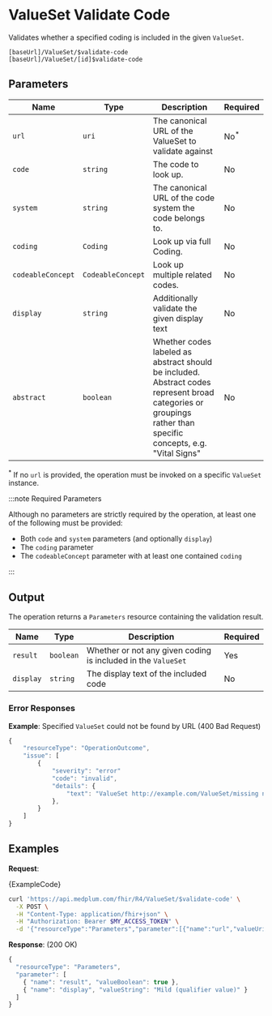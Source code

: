 

# ValueSet Validate Code

Validates whether a specified coding is included in the given `ValueSet`.

```
[baseUrl]/ValueSet/$validate-code
[baseUrl]/ValueSet/[id]$validate-code
```

## Parameters

| Name              | Type              | Description                                                                                                                                                    | Required        |
| ----------------- | ----------------- | -------------------------------------------------------------------------------------------------------------------------------------------------------------- | --------------- |
| `url`             | `uri`             | The canonical URL of the ValueSet to validate against                                                                                                          | No<sup>\*</sup> |
| `code`            | `string`          | The code to look up.                                                                                                                                           | No              |
| `system`          | `string`          | The canonical URL of the code system the code belongs to.                                                                                                      | No              |
| `coding`          | `Coding`          | Look up via full Coding.                                                                                                                                       | No              |
| `codeableConcept` | `CodeableConcept` | Look up multiple related codes.                                                                                                                                | No              |
| `display`         | `string`          | Additionally validate the given display text                                                                                                                   | No              |
| `abstract`        | `boolean`         | Whether codes labeled as abstract should be included. Abstract codes represent broad categories or groupings rather than specific concepts, e.g. "Vital Signs" | No              |

<sup>*</sup> If no `url` is provided, the operation must be invoked on a specific `ValueSet` instance.

:::note Required Parameters

Although no parameters are strictly required by the operation, at least one of the following must be provided:

- Both `code` and `system` parameters (and optionally `display`)
- The `coding` parameter
- The `codeableConcept` parameter with at least one contained `coding`

:::

## Output

The operation returns a `Parameters` resource containing the validation result.

| Name      | Type      | Description                                                   | Required |
| --------- | --------- | ------------------------------------------------------------- | -------- |
| `result`  | `boolean` | Whether or not any given coding is included in the `ValueSet` | Yes      |
| `display` | `string`  | The display text of the included code                         | No       |

### Error Responses

**Example**: Specified `ValueSet` could not be found by URL (400 Bad Request)

```js
{
    "resourceType": "OperationOutcome",
    "issue": [
        {
            "severity": "error"
            "code": "invalid",
            "details": {
                "text": "ValueSet http://example.com/ValueSet/missing not found"
            },
        }
    ]
}
```

## Examples

**Request**:

<Tabs>
  <TabItem value="ts" label="TypeScript">
    <MedplumCodeBlock language="ts" selectBlocks="request">
      {ExampleCode}
    </MedplumCodeBlock>
  </TabItem>
  <TabItem value="curl" label="cURL">

```bash
curl 'https://api.medplum.com/fhir/R4/ValueSet/$validate-code' \
  -X POST \
  -H "Content-Type: application/fhir+json" \
  -H "Authorization: Bearer $MY_ACCESS_TOKEN" \
  -d '{"resourceType":"Parameters","parameter":[{"name":"url","valueUri":"http://hl7.org/fhir/ValueSet/condition-severity"},{"name":"coding","valueCoding":{"system":"http://snomed.info/sct","code":"255604002"}}]}'
```

  </TabItem>
</Tabs>

**Response**: (200 OK)

```js
{
  "resourceType": "Parameters",
  "parameter": [
    { "name": "result", "valueBoolean": true },
    { "name": "display", "valueString": "Mild (qualifier value)" }
  ]
}
```
